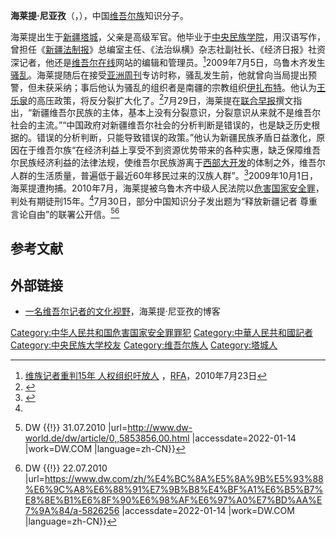 '''海莱提·尼亚孜'''（{{lang-ug|غەيرەت نىياز|Gheyret Niyaz}}，{{bd|1950年代|约1959年|||catIdx=H}}），中国[[维吾尔族|维吾尔族]]知识分子。

海莱提出生于[[新疆维吾尔自治区|新疆]][[塔城|塔城]]，父亲是高级军官。他毕业于[[中央民族学院|中央民族学院]]，用汉语写作，曾担任《[[新疆法制报|新疆法制报]]》总编室主任、《法治纵横》杂志社副社长、《经济日报》社资深记者，他还是[[维吾尔在线|维吾尔在线]]网站的编辑和管理员。<ref name="rfa">[http://www.rfa.org/mandarin/yataibaodao/wei-07232010160409.html 维族记者重判15年 人权组织吁放人] {{Wayback|url=http://www.rfa.org/mandarin/yataibaodao/wei-07232010160409.html |date=20100801043416 }}，[[自由亚洲电台|RFA]]，2010年7月23日</ref>2009年7月5日，乌鲁木齐发生[[乌鲁木齐七·五暴力事件|骚乱]]。海莱提随后在接受[[亚洲周刊|亚洲周刊]]专访时称，骚乱发生前，他就曾向当局提出预警，但未获采纳；事后他认为骚乱的组织者是南疆的宗教组织[[伊扎布特|伊扎布特]]。他认为[[王乐泉|王乐泉]]的高压政策，将反分裂扩大化了。<ref>{{cite web|url=http://www.yzzk.com/cfm/Content_Archive.cfm?Channel=ag&Path=2311577102/30ag3a.cfm|title=專訪：維族NGO工作者、前新疆法制報總編室主任海萊特，他在七五事件前就預警|work=亚洲周刊|date=2009年8月2日|archive-url=https://web.archive.org/web/20090804205332/http://www.yzzk.com/cfm/Content_Archive.cfm?Channel=ag&Path=2311577102%2F30ag3a.cfm|archivedate=2009年8月4日|access-date=2020年1月7日|dead-url=no}}</ref>7月29日，海莱提在[[联合早报|联合早报]]撰文指出，“新疆维吾尔民族的主体，基本上没有分裂意识，分裂意识从来就不是维吾尔社会的主流。”“中国政府对新疆维吾尔社会的分析判断是错误的，也是缺乏历史根据的。错误的分析判断，只能导致错误的政策。”他认为新疆民族矛盾日益激化，原因在于维吾尔族“在经济利益上享受不到资源优势带来的各种实惠，缺乏保障维吾尔民族经济利益的法律法规，使维吾尔民族游离于[[西部大开发|西部大开发]]的体制之外，维吾尔人群的生活质量，普遍低于最近60年移民过来的汉族人群”。<ref>{{cite web|url=http://www.zaobao.com/special/china/cnpol/pages2/cnpol090729.shtml|title=海来特·尼亚孜：新疆主要威胁不是分裂倾向|work=联合早报|date=2009年7月29日|archive-url=https://web.archive.org/web/20090801044517/http://www.zaobao.com/special/china/cnpol/pages2/cnpol090729.shtml|archivedate=2019-08-01}}</ref>2009年10月1日，海莱提遭拘捕。2010年7月，海莱提被乌鲁木齐中级人民法院以[[危害国家安全罪|危害国家安全罪]]，判处有期徒刑15年。<ref name="rfa" />7月30日，部分中国知识分子发出题为“释放新疆记者 尊重言论自由”的联署公开信。<ref>{{cite news |last1=Welle (www.dw.com) |first1=Deutsche |title=维族新闻人士被判刑－中国知识界发出呼吁 {{!}} DW {{!}} 31.07.2010 |url=http://www.dw-world.de/dw/article/0,,5853856,00.html |accessdate=2022-01-14 |work=DW.COM |language=zh-CN}}</ref><ref>{{cite news |last1=Welle (www.dw.com) |first1=Deutsche |title=伊力哈木：我相信海莱提是无罪的 {{!}} DW {{!}} 22.07.2010 |url=https://www.dw.com/zh/%E4%BC%8A%E5%8A%9B%E5%93%88%E6%9C%A8%E6%88%91%E7%9B%B8%E4%BF%A1%E6%B5%B7%E8%8E%B1%E6%8F%90%E6%98%AF%E6%97%A0%E7%BD%AA%E7%9A%84/a-5826256 |accessdate=2022-01-14 |work=DW.COM |language=zh-CN}}</ref>

== 参考文献 ==
{{Reflist|30em}}

==外部链接==
*[https://web.archive.org/web/20090822131009/http://blog.ifeng.com/1293208.html 一名维吾尔记者的文化视野]，海莱提·尼亚孜的博客

{{DEFAULTSORT:H}}
[[Category:中华人民共和国危害国家安全罪罪犯|Category:中华人民共和国危害国家安全罪罪犯]]
[[Category:中華人民共和國記者|Category:中華人民共和國記者]]
[[Category:中央民族大学校友|Category:中央民族大学校友]]
[[Category:维吾尔族人|Category:维吾尔族人]]
[[Category:塔城人|Category:塔城人]]